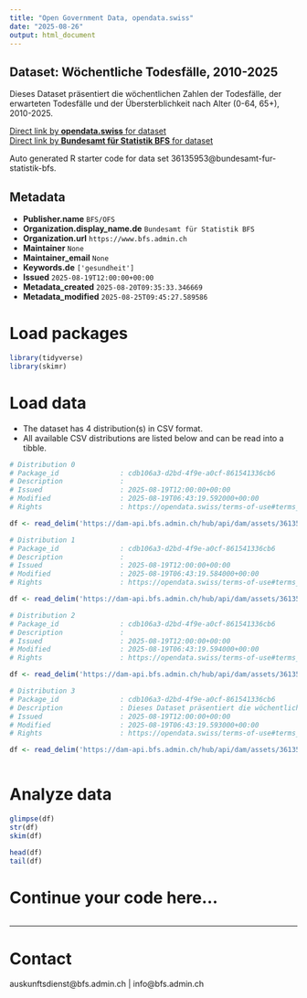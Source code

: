 ```yaml
---
title: "Open Government Data, opendata.swiss"
date: "2025-08-26"
output: html_document
---
```


## Dataset: Wöchentliche Todesfälle, 2010-2025

Dieses Dataset präsentiert die wöchentlichen Zahlen der Todesfälle, der erwarteten Todesfälle und der Übersterblichkeit nach Alter (0-64, 65+), 2010-2025.

[Direct link by **opendata.swiss** for dataset](https://opendata.swiss/de/dataset/wochentliche-todesfalle-2010-20251)<br>
[Direct link by **Bundesamt für Statistik BFS** for dataset](https://www.bfs.admin.ch/asset/de/ts-d-14.03.04.03-wr)

Auto generated R starter code for data set 36135953@bundesamt-fur-statistik-bfs.

## Metadata

- **Publisher.name** `BFS/OFS`
- **Organization.display_name.de** `Bundesamt für Statistik BFS`
- **Organization.url** `https://www.bfs.admin.ch`
- **Maintainer** `None`
- **Maintainer_email** `None`
- **Keywords.de** `['gesundheit']`
- **Issued** `2025-08-19T12:00:00+00:00`
- **Metadata_created** `2025-08-20T09:35:33.346669`
- **Metadata_modified** `2025-08-25T09:45:27.589586`


# Load packages

```r

library(tidyverse)
library(skimr)

```

# Load data

-   The dataset has 4 distribution(s) in CSV format.
-   All available CSV distributions are listed below and can be read into a tibble.

```r

# Distribution 0
# Package_id               : cdb106a3-d2bd-4f9e-a0cf-861541336cb6
# Description              : 
# Issued                   : 2025-08-19T12:00:00+00:00
# Modified                 : 2025-08-19T06:43:19.592000+00:00
# Rights                   : https://opendata.swiss/terms-of-use#terms_by_ask

df <- read_delim('https://dam-api.bfs.admin.ch/hub/api/dam/assets/36135967/master')

# Distribution 1
# Package_id               : cdb106a3-d2bd-4f9e-a0cf-861541336cb6
# Description              : 
# Issued                   : 2025-08-19T12:00:00+00:00
# Modified                 : 2025-08-19T06:43:19.584000+00:00
# Rights                   : https://opendata.swiss/terms-of-use#terms_by_ask

df <- read_delim('https://dam-api.bfs.admin.ch/hub/api/dam/assets/36135977/master')

# Distribution 2
# Package_id               : cdb106a3-d2bd-4f9e-a0cf-861541336cb6
# Description              : 
# Issued                   : 2025-08-19T12:00:00+00:00
# Modified                 : 2025-08-19T06:43:19.594000+00:00
# Rights                   : https://opendata.swiss/terms-of-use#terms_by_ask

df <- read_delim('https://dam-api.bfs.admin.ch/hub/api/dam/assets/36135972/master')

# Distribution 3
# Package_id               : cdb106a3-d2bd-4f9e-a0cf-861541336cb6
# Description              : Dieses Dataset präsentiert die wöchentlichen Zahlen der Todesfälle, der erwarteten Todesfälle und der Übersterblichkeit nach Alter (0-64, 65+), 2010-2025.
# Issued                   : 2025-08-19T12:00:00+00:00
# Modified                 : 2025-08-19T06:43:19.593000+00:00
# Rights                   : https://opendata.swiss/terms-of-use#terms_by_ask

df <- read_delim('https://dam-api.bfs.admin.ch/hub/api/dam/assets/36135981/master')



```

# Analyze data

```r

glimpse(df)
str(df)
skim(df)

head(df)
tail(df)

```

# Continue your code here...

```r

```

------------------------------------------------------------------------

# Contact

auskunftsdienst@bfs.admin.ch | info@bfs.admin.ch
